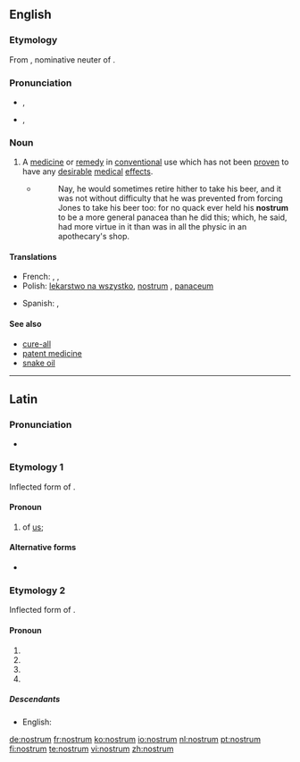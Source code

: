 ==English==

===Etymology===
From {{etyl|la}} {{term|nostrum||ours|lang=la}}, nominative neuter of {{term|noster||our, ours|lang=la}}.

===Pronunciation===
* {{a|UK}} {{IPA|/ˈnɒs.trəm/}}, {{SAMPA|/"nQs.tr@m/}}
* {{a|US}} {{IPA|/ˈnɑ.strəm/}}, {{SAMPA|/"nA.str@m/}}

===Noun===
{{en-noun|pl2=nostra}}

# A [[medicine]] or [[remedy]] in [[conventional]] use which has not been [[proven]] to have any [[desirable]] [[medical]] [[effect]]s.
#* {{RQ:Fielding Tom Jones|V|ii}}
#*: Nay, he would sometimes retire hither to take his beer, and it was not without difficulty that he was prevented from forcing Jones to take his beer too: for no quack ever held his '''nostrum''' to be a more general panacea than he did this; which, he said, had more virtue in it than was in all the physic in an apothecary's shop.

====Translations====
{{trans-top|medicine or remedy which has not been proven to have any desirable medical effects}}
* French: {{t|fr|poudre de perlimpimpin}}  , {{t|fr|remède de bonne femme}} , {{t|fr|orviétan}}
* Polish: [[lekarstwo na wszystko]], [[nostrum]] {{m}}, [[panaceum]] {{n}}
{{trans-mid}}
* Spanish: {{t|es|remedio milagroso}} , {{t|es|droga de charlatán}}
{{trans-bottom}}

====See also====
* [[cure-all]]
* [[patent medicine]]
* [[snake oil]]
{{projectlinks|pedia}}

----

==Latin==

===Pronunciation===
* {{a|Classical}} {{IPA|/ˈnos.trum/|lang=la}}

===Etymology 1===
Inflected form of {{term|nos|nōs|we|lang=la}}.

====Pronoun====
{{infl|la|pronoun form}}

# of [[us]]; {{inflection of|[[nos#Latin|nōs]]||partitive|gen|lang=la}}

====Alternative forms====
* {{l|la|nostri|nostrī}} {{qualifier|objective genitive}}

===Etymology 2===
Inflected form of {{term|noster||our, ours|lang=la}}.

====Pronoun====
{{infl|la|pronoun form}}

# {{inflection of|[[noster#Latin|noster]]||nom|n|s|lang=la}}
# {{inflection of|[[noster#Latin|noster]]||acc|m|s|lang=la}}
# {{inflection of|[[noster#Latin|noster]]||acc|n|s|lang=la}}
# {{inflection of|[[noster#Latin|noster]]||voc|n|s|lang=la}}

=====Descendants=====
* English: {{l|en|nostrum}}

[[de:nostrum]]
[[fr:nostrum]]
[[ko:nostrum]]
[[io:nostrum]]
[[nl:nostrum]]
[[pt:nostrum]]
[[fi:nostrum]]
[[te:nostrum]]
[[vi:nostrum]]
[[zh:nostrum]]